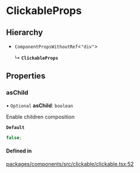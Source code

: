# ClickableProps

## Hierarchy

- `ComponentPropsWithoutRef`\<`"div"`\>

  ↳ **`ClickableProps`**

## Properties

### asChild

• `Optional` **asChild**: `boolean`

Enable children composition

**`Default`**

```ts
false;
```

#### Defined in

[packages/components/src/clickable/clickable.tsx:52](https://github.com/vtex/shoreline/blob/7e966c5a4/packages/components/src/clickable/clickable.tsx#L52)
